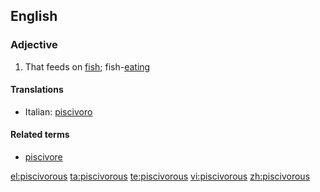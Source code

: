 ==English==

===Adjective===
{{en-adj}}

# {{especially|of birds}} That feeds on [[fish]]; fish-[[eating]]

====Translations====
{{top}}
*Italian: [[piscivoro]]
{{mid}}

{{bottom}}

====Related terms====
*[[piscivore]]

[[el:piscivorous]]
[[ta:piscivorous]]
[[te:piscivorous]]
[[vi:piscivorous]]
[[zh:piscivorous]]